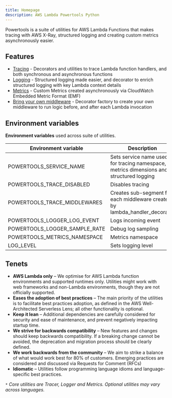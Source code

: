 ```yaml
---
title: Homepage
description: AWS Lambda Powertools Python
---
```


Powertools is a suite of utilities for AWS Lambda Functions that makes tracing with AWS X-Ray, structured logging and creating custom metrics asynchronously easier.

## Features

* [Tracing](./core/tracer) - Decorators and utilities to trace Lambda function handlers, and both synchronous and asynchronous functions
* [Logging](./core/logger) - Structured logging made easier, and decorator to enrich structured logging with key Lambda context details
* [Metrics](./core/metrics) - Custom Metrics created asynchronously via CloudWatch Embedded Metric Format (EMF)
* [Bring your own middleware](./utilities/middleware_factory) - Decorator factory to create your own middleware to run logic before, and after each Lambda invocation

## Environment variables

**Environment variables** used across suite of utilities.

Environment variable | Description | Default | Utility
------------------------------------------------- | --------------------------------------------------------------------------------- | --------------------------------------------------------------------------------- | -------------------------------------------------
POWERTOOLS_SERVICE_NAME | Sets service name used for tracing namespace, metrics dimensions and structured logging | "service_undefined" | all
POWERTOOLS_TRACE_DISABLED | Disables tracing | "false" | [Tracing](./core/tracer)
POWERTOOLS_TRACE_MIDDLEWARES | Creates sub-segment for each middleware created by lambda_handler_decorator | "false" | [middleware_factory](./utilities/middleware_factory)
POWERTOOLS_LOGGER_LOG_EVENT | Logs incoming event | "false" | [Logging](./core/logger)
POWERTOOLS_LOGGER_SAMPLE_RATE | Debug log sampling  | 0 | [Logging](./core/logger)
POWERTOOLS_METRICS_NAMESPACE | Metrics namespace  | None | [Metrics](./core/metrics)
LOG_LEVEL | Sets logging level | "INFO" | [Logging](./core/logger)

## Tenets

* **AWS Lambda only** – We optimise for AWS Lambda function environments and supported runtimes only. Utilities might work with web frameworks and non-Lambda environments, though they are not officially supported.
* **Eases the adoption of best practices** – The main priority of the utilities is to facilitate best practices adoption, as defined in the AWS Well-Architected Serverless Lens; all other functionality is optional.
* **Keep it lean** – Additional dependencies are carefully considered for security and ease of maintenance, and prevent negatively impacting startup time. 
* **We strive for backwards compatibility** – New features and changes should keep backwards compatibility. If a breaking change cannot be avoided, the deprecation and migration process should be clearly defined.
* **We work backwards from the community** – We aim to strike a balance of what would work best for 80% of customers. Emerging practices are considered and discussed via Requests for Comment (RFCs)
* **Idiomatic** – Utilities follow programming language idioms and language-specific best practices.

_`*` Core utilities are Tracer, Logger and Metrics. Optional utilities may vary across languages._
